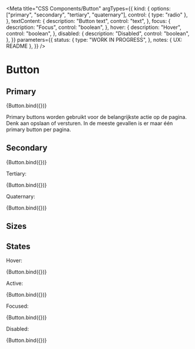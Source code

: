<!--
@license EUPL-1.2
Copyright (c) 2021 Community for NL Design System
-->


<Meta
  title="CSS Components/Button"
  argTypes={{
    kind: {
      options: ["primary", "secondary", "tertiary", "quaternary"],
      control: { type: "radio" },
    },
    textContent: {
      description: "Button text",
      control: "text",
    },
    focus: {
      description: "Focus",
      control: "boolean",
    },
    hover: {
      description: "Hover",
      control: "boolean",
    },
    disabled: {
      description: "Disabled",
      control: "boolean",
    },
  }}
  parameters={{
    status: {
      type: "WORK IN PROGRESS",
    },
    notes: { UX: README },
  }}
/>

# Button

## Primary

<Canvas>
  <Story name="Overview" args={{ ...defaultArgs, kind: "primary" }}>
    {Button.bind({})}
  </Story>
</Canvas>

Primary buttons worden gebruikt voor de belangrijkste actie op de pagina. Denk aan opslaan of versturen. In de meeste gevallen is er maar één primary button per pagina.

## Secondary

<Canvas>
  <Story name="Secondary" args={{ ...defaultArgs, kind: "secondary" }}>
    {Button.bind({})}
  </Story>
</Canvas>

Tertiary:

<Canvas>
  <Story name="Tertiary" args={{ ...defaultArgs, kind: "tertiary" }}>
    {Button.bind({})}
  </Story>
</Canvas>

Quaternary:

<Canvas>
  <Story name="Quaternary" args={{ ...defaultArgs, kind: "quaternary" }}>
    {Button.bind({})}
  </Story>
</Canvas>

## Sizes

## States

Hover:

<Canvas>
  <Story name="Default" args={{ ...defaultArgs, hover: true }}>
    {Button.bind({})}
  </Story>
</Canvas>

Active:

<Canvas>
  <Story name="Active" args={{ ...defaultArgs, active: true }}>
    {Button.bind({})}
  </Story>
</Canvas>

Focused:

<Canvas>
  <Story name="Focused" args={{ ...defaultArgs, focus: true }}>
    {Button.bind({})}
  </Story>
</Canvas>

Disabled:

<Canvas>
  <Story name="Disabled" args={{ ...defaultArgs, disabled: true }}>
    {Button.bind({})}
  </Story>
</Canvas>
